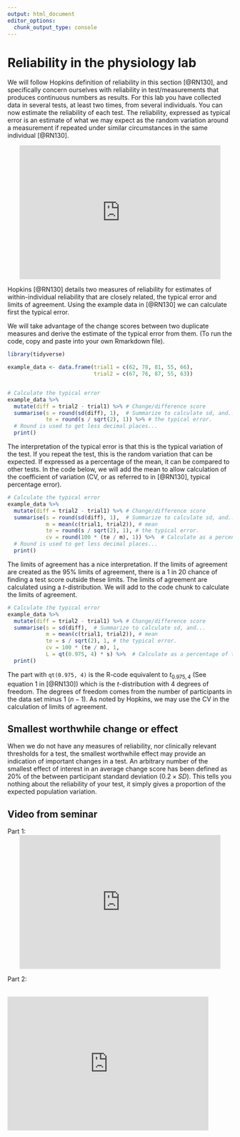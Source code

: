 ```yaml
---
output: html_document
editor_options: 
  chunk_output_type: console
---
```

# Reliability in the physiology lab

We will follow Hopkins definition of reliability in this section [@RN130], and specifically concern ourselves with reliability in test/measurements that produces continuous numbers as results. For this lab you have collected data in several tests, at least two times, from several individuals. You can now estimate the reliability of each test. The reliability, expressed as typical error is an estimate of what we may expect as the random variation around a measurement if repeated under similar circumstances in the same individual [@RN130].

<center>
<iframe width="450" height="300" frameborder="0" scrolling="auto" marginheight="0" marginwidth="0" src="https://media.inn.no/Mediasite/Play/db185c761f114b149aab9345de84fe5b1d" allowfullscreen msallowfullscreen allow="fullscreen"></iframe>
</center>

Hopkins [@RN130] details two measures of reliability for estimates of within-individual reliability that are closely related, the typical error and limits of agreement. Using the example data in [@RN130] we can calculate first the typical error.

We will take advantage of the change scores between two duplicate measures and derive the estimate of the typical error from them. (To run the code, copy and paste into your own Rmarkdown file).

```r

library(tidyverse)

example_data <- data.frame(trial1 = c(62, 78, 81, 55, 66), 
                           trial2 = c(67, 76, 87, 55, 63)) 


# Calculate the typical error 
example_data %>%
  mutate(diff = trial2 - trial1) %>% # Change/difference score
  summarise(s = round(sd(diff), 1),  # Summarize to calculate sd, and... 
            te = round(s / sqrt(2), 1)) %>% # the typical error. 
  # Round is used to get less decimal places...
  print()

```

The interpretation of the typical error is that this is the typical variation of the test. If you repeat the test, this is the random variation that can be expected. If expressed as a percentage of the mean, it can be compared to other tests. In the code below, we will add the mean to allow calculation of the coefficient of variation (CV, or as referred to in [@RN130], typical percentage error).


```r



# Calculate the typical error 
example_data %>%
  mutate(diff = trial2 - trial1) %>% # Change/difference score
  summarise(s = round(sd(diff), 1),  # Summarize to calculate sd, and... 
            m = mean(c(trial1, trial2)), # mean
            te = round(s / sqrt(2), 1), # the typical error.
            cv = round(100 * (te / m), 1)) %>%  # Calculate as a percentage of the mean
  # Round is used to get less decimal places...
  print()

```

The limits of agreement has a nice interpretation. If the limits of agreement are created as the 95% limits of agreement, there is a 1 in 20 chance of finding a test score outside these limits. The limits of agreement are calculated using a *t*-distribution. We will add to the code chunk to calculate the limits of agreement.


```r




# Calculate the typical error 
example_data %>%
  mutate(diff = trial2 - trial1) %>% # Change/difference score
  summarise(s = sd(diff),  # Summarize to calculate sd, and... 
            m = mean(c(trial1, trial2)), # mean
            te = s / sqrt(2), 1, # the typical error.
            cv = 100 * (te / m), 1, 
            L = qt(0.975, 4) * s) %>%  # Calculate as a percentage of the mean
  print()

```

The part with `qt(0.975, 4)` is the R-code equivalent to $t_{0.975, 4}$ (See equation 1 in [@RN130]) which is the *t*-distribution with 4 degrees of freedom. The degrees of freedom comes from the number of participants in the data set minus 1 ($n - 1$). As noted by Hopkins, we may use the CV in the calculation of limits of agreement.

## Smallest worthwhile change or effect

When we do not have any measures of reliability, nor clinically relevant thresholds for a test, the smallest worthwhile effect may provide an indication of important changes in a test. An arbitrary number of the smallest effect of interest in an average change score has been defined as 20% of the between participant standard deviation ($0.2\times SD$). This tells you nothing about the reliability of your test, it simply gives a proportion of the expected population variation. 


## Video from seminar 

Part 1: 
<br><center>
<iframe width="450" height="300" frameborder="0" scrolling="auto" marginheight="0" marginwidth="0" src="https://media.inn.no/Mediasite/Play/b14668baee744c41a418a73e254624131d" allowfullscreen msallowfullscreen allow="fullscreen"></iframe>
</center>

Part 2:

<br></center>

<iframe width="450" height="300" frameborder="0" scrolling="auto" marginheight="0" marginwidth="0" src="https://media.inn.no/Mediasite/Play/07bd6b818e8844788b281b55b5681bff1d" allowfullscreen msallowfullscreen allow="fullscreen"></iframe>

</center>
